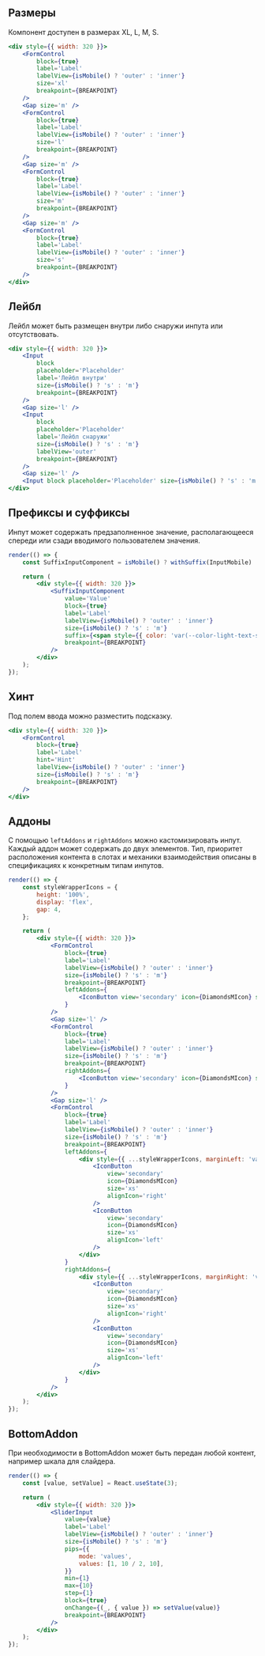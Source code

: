 ## Размеры

Компонент доступен в размерах XL, L, M, S.

```jsx live
<div style={{ width: 320 }}>
    <FormControl
        block={true}
        label='Label'
        labelView={isMobile() ? 'outer' : 'inner'}
        size='xl'
        breakpoint={BREAKPOINT}
    />
    <Gap size='m' />
    <FormControl
        block={true}
        label='Label'
        labelView={isMobile() ? 'outer' : 'inner'}
        size='l'
        breakpoint={BREAKPOINT}
    />
    <Gap size='m' />
    <FormControl
        block={true}
        label='Label'
        labelView={isMobile() ? 'outer' : 'inner'}
        size='m'
        breakpoint={BREAKPOINT}
    />
    <Gap size='m' />
    <FormControl
        block={true}
        label='Label'
        labelView={isMobile() ? 'outer' : 'inner'}
        size='s'
        breakpoint={BREAKPOINT}
    />
</div>
```

## Лейбл

Лейбл может быть размещен внутри либо снаружи инпута или отсутствовать.

```jsx live
<div style={{ width: 320 }}>
    <Input
        block
        placeholder='Placeholder'
        label='Лейбл внутри'
        size={isMobile() ? 's' : 'm'}
        breakpoint={BREAKPOINT}
    />
    <Gap size='l' />
    <Input
        block
        placeholder='Placeholder'
        label='Лейбл снаружи'
        size={isMobile() ? 's' : 'm'}
        labelView='outer'
        breakpoint={BREAKPOINT}
    />
    <Gap size='l' />
    <Input block placeholder='Placeholder' size={isMobile() ? 's' : 'm'} breakpoint={BREAKPOINT} />
</div>
```

## Префиксы и суффиксы

Инпут может содержать предзаполненное значение, располагающееся спереди или сзади вводимого пользователем значения.

```jsx live
render(() => {
    const SuffixInputComponent = isMobile() ? withSuffix(InputMobile) : withSuffix(InputDesktop);

    return (
        <div style={{ width: 320 }}>
            <SuffixInputComponent
                value='Value'
                block={true}
                label='Label'
                labelView={isMobile() ? 'outer' : 'inner'}
                size={isMobile() ? 's' : 'm'}
                suffix={<span style={{ color: 'var(--color-light-text-secondary)' }}> Suffix</span>}
                breakpoint={BREAKPOINT}
            />
        </div>
    );
});
```

## Хинт

Под полем ввода можно разместить подсказку.

```jsx live
<div style={{ width: 320 }}>
    <FormControl
        block={true}
        label='Label'
        hint='Hint'
        labelView={isMobile() ? 'outer' : 'inner'}
        size={isMobile() ? 's' : 'm'}
        breakpoint={BREAKPOINT}
    />
</div>
```

## Аддоны

С помощью `leftAddons` и `rightAddons` можно кастомизировать инпут. Каждый аддон может содержать до двух элементов.
Тип, приоритет расположения контента в слотах и механики взаимодействия описаны в спецификациях к конкретным типам инпутов.

```jsx live
render(() => {
    const styleWrapperIcons = {
        height: '100%',
        display: 'flex',
        gap: 4,
    };

    return (
        <div style={{ width: 320 }}>
            <FormControl
                block={true}
                label='Label'
                labelView={isMobile() ? 'outer' : 'inner'}
                size={isMobile() ? 's' : 'm'}
                breakpoint={BREAKPOINT}
                leftAddons={
                    <IconButton view='secondary' icon={DiamondsMIcon} size='xs' alignIcon='left' />
                }
            />
            <Gap size='l' />
            <FormControl
                block={true}
                label='Label'
                labelView={isMobile() ? 'outer' : 'inner'}
                size={isMobile() ? 's' : 'm'}
                breakpoint={BREAKPOINT}
                rightAddons={
                    <IconButton view='secondary' icon={DiamondsMIcon} size='xs' alignIcon='right' />
                }
            />
            <Gap size='l' />
            <FormControl
                block={true}
                label='Label'
                labelView={isMobile() ? 'outer' : 'inner'}
                size={isMobile() ? 's' : 'm'}
                breakpoint={BREAKPOINT}
                leftAddons={
                    <div style={{ ...styleWrapperIcons, marginLeft: 'var(--gap-8-neg)' }}>
                        <IconButton
                            view='secondary'
                            icon={DiamondsMIcon}
                            size='xs'
                            alignIcon='right'
                        />
                        <IconButton
                            view='secondary'
                            icon={DiamondsMIcon}
                            size='xs'
                            alignIcon='left'
                        />
                    </div>
                }
                rightAddons={
                    <div style={{ ...styleWrapperIcons, marginRight: 'var(--gap-8-neg)' }}>
                        <IconButton
                            view='secondary'
                            icon={DiamondsMIcon}
                            size='xs'
                            alignIcon='right'
                        />
                        <IconButton
                            view='secondary'
                            icon={DiamondsMIcon}
                            size='xs'
                            alignIcon='left'
                        />
                    </div>
                }
            />
        </div>
    );
});
```

## BottomAddon

При необходимости в BottomAddon может быть передан любой контент, например шкала для слайдера.

```jsx live
render(() => {
    const [value, setValue] = React.useState(3);

    return (
        <div style={{ width: 320 }}>
            <SliderInput
                value={value}
                label='Label'
                labelView={isMobile() ? 'outer' : 'inner'}
                size={isMobile() ? 's' : 'm'}
                pips={{
                    mode: 'values',
                    values: [1, 10 / 2, 10],
                }}
                min={1}
                max={10}
                step={1}
                block={true}
                onChange={(_, { value }) => setValue(value)}
                breakpoint={BREAKPOINT}
            />
        </div>
    );
});
```
